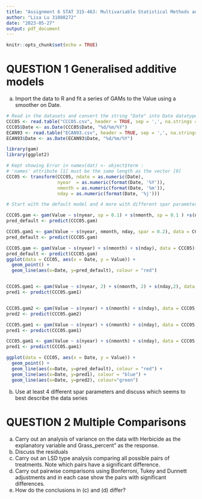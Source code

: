 ```yaml
---
title: "Assignment 6 STAT 315-463: Multivariable Statistical Methods and Applications"
author: "Lisa Lu 31088272"
date: "2023-05-27"
output: pdf_document
---
```


```r
knitr::opts_chunk$set(echo = TRUE)
```

# QUESTION 1 Generalised additive models

a) Import the data to R and fit a series of GAMs to the Value using a smoother on Date.
```r
# Read in the datasets and convert the string "Date" into Date datatype variables
CCC05 <- read.table("CCC05.csv", header = TRUE, sep = ',', na.strings = "na")
CCC05$Date <- as.Date(CCC05$Date, "%d/%m/%Y")
ECAN93 <- read.table("ECAN93.csv", header = TRUE, sep = ',', na.strings = "na")
ECAN93$Date <- as.Date(ECAN93$Date, "%d/%m/%Y")
```


```r
library(gam)
library(ggplot2)

# Kept showing Error in names(dat) <- object$term : 
# 'names' attribute [1] must be the same length as the vector [0]
CCC05 <- transform(CCC05, ndate = as.numeric(Date),
                   nyear  = as.numeric(format(Date, '%Y')),
                   nmonth = as.numeric(format(Date, '%m')),
                   nday = as.numeric(format(Date, '%j')))

# Start with the default model and 4 more with different spar parameters

CCC05.gam <- gam(Value ~ s(nyear, sp = 0.1) + s(nmonth, sp = 0.1 ) +s(nday, sp = 0.1), data = CCC05 )
pred_default <- predict(CCC05.gam)

CCC05.gam1 <- gam(Value ~ s(nyear, nmonth, nday, spar = 0.2), data = CCC05)
pred_default <- predict(CCC05.gam)

CCC05.gam <- gam(Value ~ s(nyear) + s(nmonth) + s(nday), data = CCC05)
pred_default <- predict(CCC05.gam)
ggplot(data = CCC05, aes(x = Date, y = Value)) +
  geom_point() +
  geom_line(aes(x=Date, y=pred_default), colour = "red")


CCC05.gam1 <- gam(Value ~ s(nyear, 2) + s(nmonth, 2) + s(nday,2), data = CCC05, spar=0.1)
pred1 <- predict(CCC05.gam1)


CCC05.gam2 <- gam(Value ~ s(nyear) + s(nmonth) + s(nday), data = CCC05, spar = 1.0)
pred2 <- predict(CCC05.gam2)

CCC05.gam1 <- gam(Value ~ s(nyear) + s(nmonth) + s(nday), data = CCC05, spar = 0.5)
pred1 <- predict(CCC05.gam1)

CCC05.gam1 <- gam(Value ~ s(nyear) + s(nmonth) + s(nday), data = CCC05, spar = 0.5)
pred1 <- predict(CCC05.gam1)

ggplot(data = CCC05, aes(x = Date, y = Value)) +
  geom_point() +
  geom_line(aes(x=Date, y=pred_default), colour = "red") +
  geom_line(aes(x=Date, y=pred1), colour = "blue") +
  geom_line(aes(x=Date, y=pred2), colour="green")

```
b) Use at least 4 different spar parameters and discuss which seems to best describe the data series

# QUESTION 2 Multiple Comparisons
(a) Carry out an analysis of variance on the data with Herbicide as the explanatory variable and Grass_percent" as the response.
(b) Discuss the residuals
(c) Carry out an LSD type analysis comparing all possible pairs of treatments. Note which pairs have a significant difference.
(d) Carry out pairwise comparisons using Bonferroni, Tukey and Dunnett adjustments and in each case show the pairs with significant differences.
(e) How do the conclusions in (c) and (d) differ?